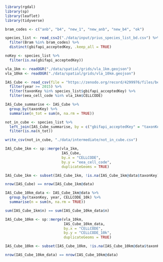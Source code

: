 ```r
library(rgdal)
library(sp)
library(leaflet)
library(tidyverse)
```

```r
bram_codes <- c("anb", "b4", "new_1", "new_anb", "new_b4", "ok")

species_list <- read_csv2("./data/input/prius_species_list_bd.csv") %>% 
  filter(Bram %in% bram_codes) %>% 
  distinct(gbifapi_acceptedKey, .keep_all = TRUE)

noKey <- species_list %>% 
  filter(is.na(gbifapi_acceptedKey))
```

```r
vla_1km <- readOGR("./data/spatial/grids/vla_1km.geojson")
vla_10km <- readOGR("./data/spatial/grids/vla_10km.geojson")
```

```r
IAS_Cube <- read_csv(file = "https://zenodo.org/record/4299976/files/be_alientaxa_cube.csv?download=1") %>% 
  filter(year >= 2015) %>% 
  filter(taxonKey %in% species_list$gbifapi_acceptedKey) %>% 
  filter(eea_cell_code %in% vla_1km$CELLCODE)
```

```r
IAS_Cube_summarise <- IAS_Cube %>% 
  group_by(taxonKey) %>% 
  summarise(n_tot = sum(n, na.rm = TRUE))

not_in_cube <- species_list %>% 
  left_join(IAS_Cube_summarise, by = c("gbifapi_acceptedKey" = "taxonKey")) %>% 
  filter(is.na(n_tot))

write_csv(not_in_cube, "./data/intermediate/not_in_cube.csv")
```

```r
IAS_Cube_1km <- sp::merge(vla_1km, 
                          IAS_Cube,
                          by.x = "CELLCODE",
                          by.y = "eea_cell_code",
                          duplicateGeoms = TRUE)

IAS_Cube_1km <- subset(IAS_Cube_1km, !is.na(IAS_Cube_1km@data$taxonKey))

nrow(IAS_Cube) == nrow(IAS_Cube_1km@data)

IAS_Cube_10km_data <- IAS_Cube_1km@data %>% 
  group_by(taxonKey, year, CELLCODE_10k) %>% 
  summarise(n = sum(n, na.rm = TRUE))

sum(IAS_Cube_1km$n) == sum(IAS_Cube_10km_data$n)

IAS_Cube_10km <- sp::merge(vla_10km,
                           IAS_Cube_10km_data,
                           by.x = "CELLCODE",
                           by.y = "CELLCODE_10k",
                           duplicateGeoms = TRUE)

IAS_Cube_10km <- subset(IAS_Cube_10km, !is.na(IAS_Cube_10km@data$taxonKey))

nrow(IAS_Cube_10km_data) == nrow(IAS_Cube_10km@data)
```

